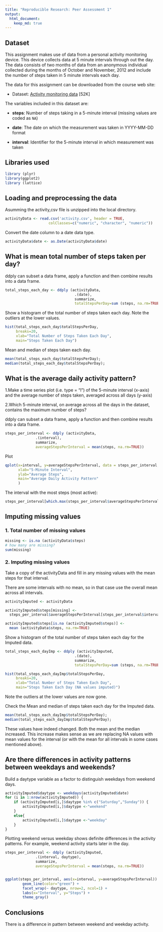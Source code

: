 ```yaml
---
title: "Reproducible Research: Peer Assessment 1"
output: 
  html_document:
    keep_md: true
---
```


## Dataset

This assignment makes use of data from a personal activity monitoring
device. This device collects data at 5 minute intervals through out the
day. The data consists of two months of data from an anonymous
individual collected during the months of October and November, 2012
and include the number of steps taken in 5 minute intervals each day.

The data for this assignment can be downloaded from the course web
site:

* Dataset: [Activity monitoring data](https://d396qusza40orc.cloudfront.net/repdata%2Fdata%2Factivity.zip) [52K]

The variables included in this dataset are:

* **steps**: Number of steps taking in a 5-minute interval (missing
    values are coded as `NA`)

* **date**: The date on which the measurement was taken in YYYY-MM-DD
    format

* **interval**: Identifier for the 5-minute interval in which
    measurement was taken


## Libraries used

```r
library (plyr)
library(ggplot2)
library (lattice)
```

## Loading and preprocessing the data

Asumming the activity,csv file is unzipped into the local directory.

```r
activityData <- read.csv('activity.csv', header = TRUE,
                    colClasses=c("numeric", "character", "numeric"))
```

Convert the date column to a date data type.

```r
activityData$date <- as.Date(activityData$date) 
```

## What is mean total number of steps taken per day?

ddply can subset a data frame, apply a function and then combine results into a data frame.

```r
total_steps_each_day <- ddply (activityData,
                                .(date), 
                                summarize, 
                                totalStepsPerDay=sum (steps, na.rm=TRUE))
```

Show a histogram of the total number of steps taken each day.  Note the outliers at the lower values.

```r
hist(total_steps_each_day$totalStepsPerDay, 
     breaks=20,
     xlab="Total Number of Steps Taken Each Day",
     main="Steps Taken Each Day")
```

Mean and median of steps taken each day.

```r
mean(total_steps_each_day$totalStepsPerDay); 
median(total_steps_each_day$totalStepsPerDay); 
```


## What is the average daily activity pattern?


1.Make a time series plot (i.e. type = "l") of the 5-minute interval (x-axis) and the average number of steps taken, averaged across all days (y-axis)

2.Which 5-minute interval, on average across all the days in the dataset, contains the maximum number of steps?


ddply can subset a data frame, apply a function and then combine results into a data frame.

```r
steps_per_interval <- ddply (activityData,
              .(interval), 
              summarize, 
              averageStepsPerInterval = mean(steps, na.rm=TRUE))
```

Plot

```r
qplot(x=interval, y=averageStepsPerInterval, data = steps_per_interval,  geom = "line",
      xlab="5-Minute Interval",
      ylab="Average Steps",
      main="Average Daily Activity Pattern"
      )
```

The interval with the most steps (most active):

```r
steps_per_interval[which.max(steps_per_interval$averageStepsPerInterval), ]
```



## Imputing missing values

### 1. Total number of missing values

```r
missing <- is.na (activityData$steps)
# how many are missing?
sum(missing)
```
### 2. Imputing missing values

Take a copy of the activityData and fill in any missing values with the mean steps for that interval.

There are some intervals with no mean, so in that case use the overall mean across all intervals.

```r
activityImputed <- activityData

activityImputed$steps[missing] <-
  steps_per_interval$averageStepsPerInterval[steps_per_interval$interval == activityImputed$interval[missing]]

activityImputed$steps[is.na (activityImputed$steps)] <- 
  mean (activityData$steps, na.rm=TRUE)
```
  
Show a histogram of the total number of steps taken each day for the Imputed data.  

```r
total_steps_each_dayImp <- ddply (activityImputed,
                                .(date), 
                                summarize, 
                                totalStepsPerDay=sum (steps, na.rm=TRUE))

hist(total_steps_each_dayImp$totalStepsPerDay, 
     breaks=20,
     xlab="Total Number of Steps Taken Each Day",
     main="Steps Taken Each Day (NA values imputed)")
```

Note the outliers at the lower values are now gone.


Check the Mean and median of steps taken each day for the Imputed data.

```r
mean(total_steps_each_dayImp$totalStepsPerDay); 
median(total_steps_each_dayImp$totalStepsPerDay); 
```

These values have indeed changed.  Both the mean and the median increased.  This increase makes sense as we are replacing NA values with mean values for the interval (or with the mean for all intervals in some cases mentioned above).


## Are there differences in activity patterns between weekdays and weekends?

Build a daytype variable as a factor to distinguish weekdays from weekend days.

```r
activityImputed$daytype <- weekdays(activityImputed$date)  
for (i in 1:nrow(activityImputed)) {                                       
    if (activityImputed[i,]$daytype %in% c("Saturday","Sunday")) {             
        activityImputed[i,]$daytype <-"weekend"                                 
    }
    else{
        activityImputed[i,]$daytype <-"weekday"                                 
    }
}
```

        

Plotting weekend versus weekday shows definite differences in the activity patterns.  For example, weekend activity starts later in the day.

```r
steps_per_interval <- ddply (activityImputed,
              .(interval, daytype), 
              summarize, 
              averageStepsPerInterval = mean(steps, na.rm=TRUE))


ggplot(steps_per_interval, aes(x=interval, y=averageStepsPerInterval)) + 
        geom_line(color="green") + 
        facet_wrap(~ daytype, nrow=2, ncol=1) +
        labs(x="Interval", y="Steps") +
        theme_gray()
```

## Conclusions


There is a difference in pattern between weekend and weekday activity.


